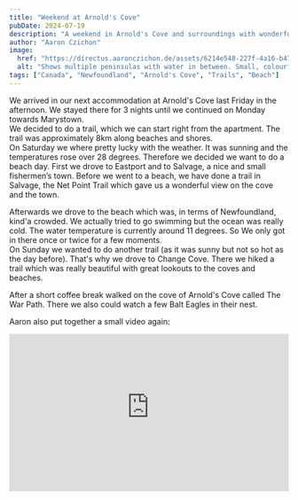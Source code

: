```yaml
---
title: "Weekend at Arnold's Cove"
pubDate: 2024-07-19
description: "A weekend in Arnold's Cove and surroundings with wonderful weather"
author: "Aaron Czichon"
image:
  href: "https://directus.aaronczichon.de/assets/6214e548-227f-4a16-b479-f4375cd44910.jpg?quality=70&width=1600"
  alt: "Shows multiple peninsulas with water in between. Small, colourful houses and a lots of water around. The weather is sunny."
tags: ["Canada", "Newfoundland", "Arnold's Cove", "Trails", "Beach"]
---
```



We arrived in our next accommodation at Arnold's Cove last Friday in the afternoon. We stayed there for 3 nights until we continued on Monday towards Marystown.  
We decided to do a trail, which we can start right from the apartment. The trail was approximately 8km along beaches and shores.  
On Saturday we where pretty lucky with the weather. It was sunning and the temperatures rose over 28 degrees. Therefore we decided we want to do a beach day. First we drove to Eastport and to Salvage, a nice and small fishermen’s town. Before we went to a beach, we have done a trail in Salvage, the Net Point Trail which gave us a wonderful view on the cove and the town.

<DirectusGallery folderName="28-01 Arnold's Cove, Salvage and Beach" />

Afterwards we drove to the beach which was, in terms of Newfoundland, kind'a crowded. We actually tried to go swimming but the ocean was really cold. The water temperature is currently around 11 degrees. So We only got in there once or twice for a few moments.  
On Sunday we wanted to do another trail (as it was sunny but not so hot as the day before). That's why we drove to Change Cove. There we hiked a trail which was really beautiful with great lookouts to the coves and beaches.

<DirectusGallery folderName="28-02 Chance Cove" />

After a short coffee break walked on the cove of Arnold's Cove called The War Path. There we also could watch a few Balt Eagles in their nest.

Aaron also put together a small video again:

<div style="position: relative; padding-top: 56.25%;">
  <iframe
    src="https://customer-rnx58v5rm01lsk0m.cloudflarestream.com/a5b4c26df26d05af430663a2311c8371/iframe?defaultTextTrack=en&poster=https%3A%2F%2Fcustomer-rnx58v5rm01lsk0m.cloudflarestream.com%2Fa5b4c26df26d05af430663a2311c8371%2Fthumbnails%2Fthumbnail.jpg%3Ftime%3D%26height%3D600"
    loading="lazy"
    style="border: none; position: absolute; top: 0; left: 0; height: 100%; width: 100%;"
    allow="accelerometer; gyroscope; autoplay; encrypted-media; picture-in-picture;"
    allowfullscreen="true"
  ></iframe>
</div>
